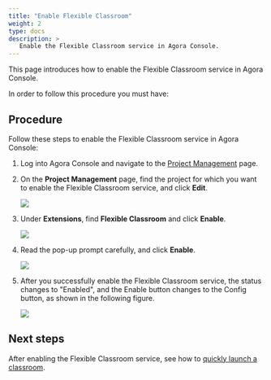 ```yaml
---
title: "Enable Flexible Classroom"
weight: 2
type: docs
description: >
   Enable the Flexible Classroom service in Agora Console.
---
```




This page introduces how to enable the Flexible Classroom service in Agora Console.

In order to follow this procedure you must have:

<Prerequites />

## Procedure

Follow these steps to enable the Flexible Classroom service in Agora Console:

1. Log into Agora Console and navigate to the [Project Management](https://console.agora.io/projects) page.
2. On the **Project Management** page, find the project for which you want to enable the Flexible Classroom service, and click **Edit**.

   ![](https://web-cdn.agora.io/docs-files/1641364355621)

3. Under **Extensions**, find **Flexible Classroom** and click **Enable**.

   ![](https://web-cdn.agora.io/docs-files/1641364671472)

4. Read the pop-up prompt carefully, and click **Enable**.

   ![](https://web-cdn.agora.io/docs-files/1641364770765)

5. After you successfully enable the Flexible Classroom service, the status changes to "Enabled", and the Enable button changes to the Config button, as shown in the following figure.

   ![](https://web-cdn.agora.io/docs-files/1641364962001)

## Next steps

After enabling the Flexible Classroom service, see how to [quickly launch a classroom](./quickstart).
